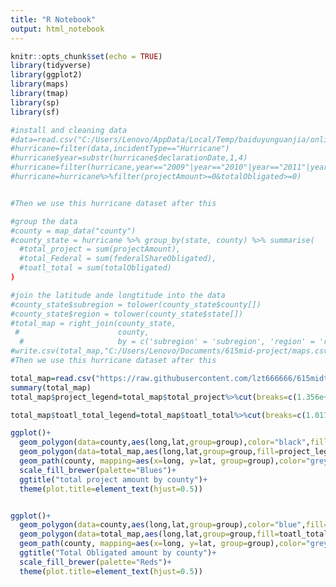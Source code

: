 ---
title: "R Notebook"
output: html_notebook
---
```{r setup, include=FALSE}
knitr::opts_chunk$set(echo = TRUE)
library(tidyverse)
library(ggplot2)
library(maps)
library(tmap)
library(sp)
library(sf)
```

```{r}
#install and cleaning data
#data=read.csv("C:/Users/Lenovo/AppData/Local/Temp/baiduyunguanjia/onlinedit/cache/defb3b5a8a2002b9a8ce4b75e18ae5f2/PublicAssistanceFundedProjectsDetails.csv")
#hurricane=filter(data,incidentType=="Hurricane")
#hurricane$year=substr(hurricane$declarationDate,1,4)
#hurricane=filter(hurricane,year=="2009"|year=="2010"|year=="2011"|year=="2012"|year=="2013"|year=="2014"|year=="2016"|year=="2015"|year=="2017"|year=="2018")
#hurricane=hurricane%>%filter(projectAmount>=0&totalObligated>=0)


#Then we use this hurricane dataset after this

```

```{r}

#group the data 
#county = map_data("county")
#county_state = hurricane %>% group_by(state, county) %>% summarise(
  #total_project = sum(projectAmount),
  #total_Federal = sum(federalShareObligated),
  #toatl_total = sum(totalObligated)
)

#join the latitude ande longtitude into the data
#county_state$subregion = tolower(county_state$county[])
#county_state$region = tolower(county_state$state[])
#total_map = right_join(county_state,
 #                      county,
  #                     by = c('subregion' = 'subregion', 'region' = 'region'))
#write.csv(total_map,"C:/Users/Lenovo/Documents/615mid-project/maps.csv")
#Then we use this hurricane dataset after this
```
```{r}
total_map=read.csv("https://raw.githubusercontent.com/lzt666666/615midterm_project/main/maps.csv")
summary(total_map)
total_map$project_legend=total_map$total_project%>%cut(breaks=c(1.356e+03,1.781e+05,1.012e+06,5.603e+06,9.801e+09),include.lowest = T)

total_map$toatl_total_legend=total_map$toatl_total%>%cut(breaks=c(1.017e+03,1.379e+05 ,7.684e+05,4.375e+06,8.809e+09))

ggplot()+
  geom_polygon(data=county,aes(long,lat,group=group),color="black",fill="white")+
  geom_polygon(data=total_map,aes(long,lat,group=group,fill=project_legend))+
  geom_path(county, mapping=aes(x=long, y=lat, group=group),color="grey")+
  scale_fill_brewer(palette="Blues")+
  ggtitle("total project amount by county")+
  theme(plot.title=element_text(hjust=0.5))


ggplot()+
  geom_polygon(data=county,aes(long,lat,group=group),color="blue",fill="white")+
  geom_polygon(data=total_map,aes(long,lat,group=group,fill=toatl_total_legend))+
  geom_path(county, mapping=aes(x=long, y=lat, group=group),color="grey")+
  ggtitle("Total Obligated amount by county")+
  scale_fill_brewer(palette="Reds")+
  theme(plot.title=element_text(hjust=0.5))
```


